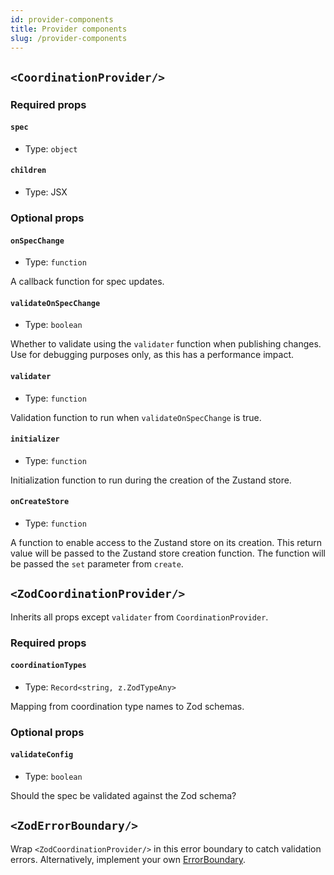 ```yaml
---
id: provider-components
title: Provider components
slug: /provider-components
---
```


## `<CoordinationProvider/>`

### Required props

#### `spec`

- Type: `object`

#### `children`

- Type: JSX

### Optional props

#### `onSpecChange`

- Type: `function`

A callback function for spec updates.

#### `validateOnSpecChange`

- Type: `boolean`

Whether to validate using the `validater` function when publishing changes.
Use for debugging purposes only, as this has a performance impact.

#### `validater`

- Type: `function`

Validation function to run when `validateOnSpecChange` is true.

#### `initializer`

- Type: `function`

Initialization function to run during the creation of the Zustand store.

#### `onCreateStore`

- Type: `function`

A function to enable access to the Zustand store on its creation.
This return value will be passed to the Zustand store creation function.
The function will be passed the `set` parameter from `create`.

## `<ZodCoordinationProvider/>`

Inherits all props except `validater` from `CoordinationProvider`.

### Required props

#### `coordinationTypes`

- Type: `Record<string, z.ZodTypeAny>`

Mapping from coordination type names to Zod schemas.

### Optional props

#### `validateConfig`

- Type: `boolean`

Should the spec be validated against the Zod schema?

## `<ZodErrorBoundary/>`

Wrap `<ZodCoordinationProvider/>` in this error boundary to catch validation errors.
Alternatively, implement your own [ErrorBoundary](https://react.dev/reference/react/Component#catching-rendering-errors-with-an-error-boundary).


